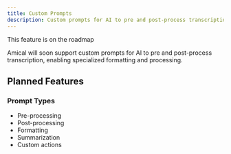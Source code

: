 ```yaml
---
title: Custom Prompts
description: Custom prompts for AI to pre and post-process transcription
---
```


<Callout title="Coming soon">This feature is on the roadmap</Callout>

Amical will soon support custom prompts for AI to pre and post-process transcription, enabling specialized formatting and processing.

## Planned Features

### Prompt Types

- Pre-processing
- Post-processing
- Formatting
- Summarization
- Custom actions
